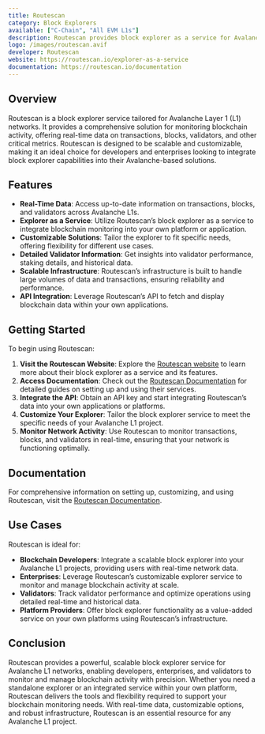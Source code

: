 ```yaml
---
title: Routescan
category: Block Explorers
available: ["C-Chain", "All EVM L1s"]
description: Routescan provides block explorer as a service for Avalanche L1s, offering real-time data on transactions, blocks, validators, and more.
logo: /images/routescan.avif
developer: Routescan
website: https://routescan.io/explorer-as-a-service
documentation: https://routescan.io/documentation
---
```


## Overview

Routescan is a block explorer service tailored for Avalanche Layer 1 (L1) networks. It provides a comprehensive solution for monitoring blockchain activity, offering real-time data on transactions, blocks, validators, and other critical metrics. Routescan is designed to be scalable and customizable, making it an ideal choice for developers and enterprises looking to integrate block explorer capabilities into their Avalanche-based solutions.

## Features

- **Real-Time Data**: Access up-to-date information on transactions, blocks, and validators across Avalanche L1s.
- **Explorer as a Service**: Utilize Routescan’s block explorer as a service to integrate blockchain monitoring into your own platform or application.
- **Customizable Solutions**: Tailor the explorer to fit specific needs, offering flexibility for different use cases.
- **Detailed Validator Information**: Get insights into validator performance, staking details, and historical data.
- **Scalable Infrastructure**: Routescan’s infrastructure is built to handle large volumes of data and transactions, ensuring reliability and performance.
- **API Integration**: Leverage Routescan’s API to fetch and display blockchain data within your own applications.

## Getting Started

To begin using Routescan:

1. **Visit the Routescan Website**: Explore the [Routescan website](https://routescan.io/explorer-as-a-service) to learn more about their block explorer as a service and its features.
2. **Access Documentation**: Check out the [Routescan Documentation](https://routescan.io/documentation) for detailed guides on setting up and using their services.
3. **Integrate the API**: Obtain an API key and start integrating Routescan’s data into your own applications or platforms.
4. **Customize Your Explorer**: Tailor the block explorer service to meet the specific needs of your Avalanche L1 project.
5. **Monitor Network Activity**: Use Routescan to monitor transactions, blocks, and validators in real-time, ensuring that your network is functioning optimally.

## Documentation

For comprehensive information on setting up, customizing, and using Routescan, visit the [Routescan Documentation](https://routescan.io/documentation).

## Use Cases

Routescan is ideal for:

- **Blockchain Developers**: Integrate a scalable block explorer into your Avalanche L1 projects, providing users with real-time network data.
- **Enterprises**: Leverage Routescan’s customizable explorer service to monitor and manage blockchain activity at scale.
- **Validators**: Track validator performance and optimize operations using detailed real-time and historical data.
- **Platform Providers**: Offer block explorer functionality as a value-added service on your own platforms using Routescan’s infrastructure.

## Conclusion

Routescan provides a powerful, scalable block explorer service for Avalanche L1 networks, enabling developers, enterprises, and validators to monitor and manage blockchain activity with precision. Whether you need a standalone explorer or an integrated service within your own platform, Routescan delivers the tools and flexibility required to support your blockchain monitoring needs. With real-time data, customizable options, and robust infrastructure, Routescan is an essential resource for any Avalanche L1 project.

